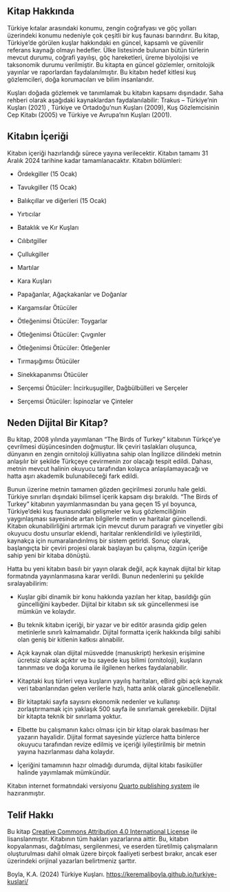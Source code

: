 ## Kitap Hakkında {.unnumbered}

Türkiye kıtalar arasındaki konumu, zengin coğrafyası ve göç yolları üzerindeki konumu nedeniyle çok çeşitli bir kuş faunası barındırır. Bu kitap, Türkiye'de görülen kuşlar hakkındaki en güncel, kapsamlı ve güvenilir referans kaynağı olmayı hedefler. Ülke listesinde bulunan bütün türlerin mevcut durumu, coğrafi yayılışı, göç hareketleri, üreme biyolojisi ve taksonomik durumu verilmiştir. Bu kitapta en güncel gözlemler, ornitolojik yayınlar ve raporlardan faydalanılmıştır. Bu kitabın hedef kitlesi kuş gözlemcileri, doğa korumacıları ve bilim insanlarıdır.

Kuşları doğada gözlemek ve tanımlamak bu kitabın kapsamı dışındadır. Saha rehberi olarak aşağıdaki kaynaklardan faydalanılabilir: Trakus – Türkiye’nin Kuşları (2021) , Türkiye ve Ortadoğu'nun Kuşları (2009), Kuş Gözlemcisinin Cep Kitabı (2005) ve Türkiye ve Avrupa'nın Kuşları (2001).

## Kitabın İçeriği

Kitabın içeriği hazırlandığı sürece yayına verilecektir. Kitabın tamamı 31 Aralık 2024 tarihine kadar tamamlanacaktır. Kitabın bölümleri:

-   Ördekgiller (15 Ocak)

-   Tavukgiller (15 Ocak)

-   Balıkçıllar ve diğerleri (15 Ocak)

-   Yırtıcılar

-   Bataklık ve Kır Kuşları

-   Cılıbıtgiller

-   Çullukgiller

-   Martılar

-   Kara Kuşları

-   Papağanlar, Ağaçkakanlar ve Doğanlar

-   Kargamsılar Ötücüler

-   Ötleğenimsi Ötücüler: Toygarlar

-   Ötleğenimsi Ötücüler: Çıvgınler

-   Ötleğenimsi Ötücüler: Ötleğenler

-   Tırmaşığımsı Ötücüler

-   Sinekkapanımsı Ötücüler

-   Serçemsi Ötücüler: İncirkuşugiller, Dağbülbülleri ve Serçeler

-   Serçemsi Ötücüler: İspinozlar ve Çinteler

## **Neden Dijital Bir Kitap?**

Bu kitap, 2008 yılında yayımlanan "The Birds of Turkey" kitabının Türkçe'ye çevrilmesi düşüncesinden doğmuştur. İlk çeviri taslakları oluşunca, dünyanın en zengin ornitoloji külliyatına sahip olan İngilizce dilindeki metnin anlaşılır bir şekilde Türkçeye çevirmenin zor olacağı tespit edildi. Dahası, metnin mevcut halinin okuyucu tarafından kolayca anlaşılamayacağı ve hatta aşırı akademik bulunabileceği fark edildi.

Bunun üzerine metnin tamamen gözden geçirilmesi zorunlu hale geldi. Türkiye sınırları dışındaki bilimsel içerik kapsam dışı bırakıldı. "The Birds of Turkey" kitabının yayımlanmasından bu yana geçen 15 yıl boyunca, Türkiye'deki kuş faunasındaki gelişmeler ve kuş gözlemciliğinin yaygınlaşması sayesinde artan bilgilerle metin ve haritalar güncellendi. Kitabın okunabilirliğini artırmak için mevcut durum paragrafı ve vinyetler gibi okuyucu dostu unsurlar eklendi, haritalar renklendirildi ve iyileştirildi, kaynakça için numaralandırılmış bir sistem getirldi. Sonuç olarak, başlangıçta bir çeviri projesi olarak başlayan bu çalışma, özgün içeriğe sahip yeni bir kitaba dönüştü.

Hatta bu yeni kitabın basılı bir yayın olarak değil, açık kaynak dijital bir kitap formatında yayınlanmasına karar verildi. Bunun nedenlerini şu şekilde sıralayabilirim:

-   Kuşlar gibi dinamik bir konu hakkında yazılan her kitap, basıldığı gün güncelliğini kaybeder. Dijital bir kitabın sık sık güncellenmesi ise mümkün ve kolaydır.

-   Bu teknik kitabın içeriği, bir yazar ve bir editör arasında gidip gelen metinlerle sınırlı kalmamalıdır. Dijital formatta içerik hakkında bilgi sahibi olan geniş bir kitlenin katkısı alınabilir.

-   Açık kaynak olan dijital müsvedde (manuskript) herkesin erişimine ücretsiz olarak açıktır ve bu sayede kuş bilimi (ornitoloji), kuşların tanınması ve doğa koruma ile ilgilenen herkes faydalanabilir.

-   Kitaptaki kuş türleri veya kuşların yayılış haritaları, eBird gibi açık kaynak veri tabanlarından gelen verilerle hızlı, hatta anlık olarak güncellenebilir.

-   Bir kitaptaki sayfa sayısını ekonomik nedenler ve kullanışı zorlaştırmamak için yaklaşık 500 sayfa ile sınırlamak gerekebilir. Dijital bir kitapta teknik bir sınırlama yoktur.

-   Elbette bu çalışmanın kalıcı olması için bir kitap olarak basılması her yazarın hayalidir. Dijital format sayesinde yüzlerce hatta binlerce okuyucu tarafından revize edilmiş ve içeriği iyileştirilmiş bir metnin yayına hazırlanması daha kolaydır.

-   İçeriğini tamamının hazır olmadığı durumda, dijital kitabı fasiküller halinde yayımlamak mümkündür.

Kitabın internet formatındaki versiyonu [Quarto publishing system](https://quarto.org/) ile hazıranmıştır.

## Telif Hakkı

Bu kitap [Creative Commons Attribution 4.0 International License](https://creativecommons.org/licenses/by/4.0/) ile lisanslanmıştır. Kitabının tüm hakları yazarlarına aittir. Bu, kitabın kopyalanması, dağıtılması, sergilenmesi, ve eserden türetilmiş çalışmaların oluşturulması dahil olmak üzere birçok faaliyeti serbest bırakır, ancak eser üzerindeki orijinal yazarları belirtmeniz şarttır.

Boyla, K.A. (2024) Türkiye Kuşları. <https://keremaliboyla.github.io/turkiye-kuslari/>
